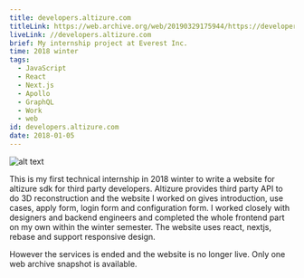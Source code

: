 ```yaml
---
title: developers.altizure.com
titleLink: https://web.archive.org/web/20190329175944/https://developers.altizure.com/
liveLink: //developers.altizure.com
brief: My internship project at Everest Inc.
time: 2018 winter
tags:
  - JavaScript
  - React
  - Next.js
  - Apollo
  - GraphQL
  - Work
  - web
id: developers.altizure.com
date: 2018-01-05
---
```


![alt text](../public/img/posts/developers.altizure.com/image.png)

This is my first technical internship in 2018 winter to write a website for altizure sdk for third party developers. Altizure provides third party API to do 3D reconstruction and the website I worked on gives introduction, use cases, apply form, login form and configuration form. I worked closely with designers and backend engineers and completed the whole frontend part on my own within the winter semester. The website uses react, nextjs, rebase and support responsive design.

However the services is ended and the website is no longer live. Only one web archive snapshot is available.
